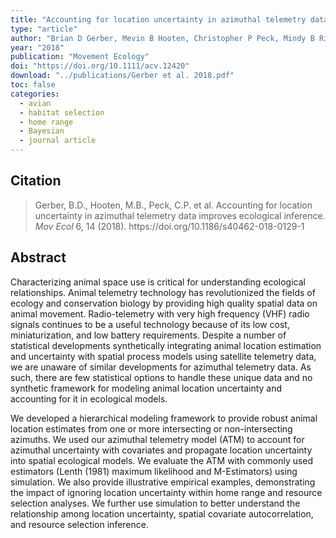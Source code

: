 ```yaml
---
title: "Accounting for location uncertainty in azimuthal telemetry data improves ecological inference"
type: "article"
author: "Brian D Gerber, Mevin B Hooten, Christopher P Peck, Mindy B Rice, James H Gammonley, Anthony D Apa, Amy J Davis"
year: "2018"
publication: "Movement Ecology"
doi: "https://doi.org/10.1111/acv.12420"
download: "../publications/Gerber et al. 2018.pdf"
toc: false
categories:
  - avian
  - habitat selection
  - home range
  - Bayesian
  - journal article
---
```


## Citation 

> Gerber, B.D., Hooten, M.B., Peck, C.P. et al. Accounting for location uncertainty in azimuthal telemetry data improves ecological inference. *Mov Ecol* 6, 14 (2018). https://doi.org/10.1186/s40462-018-0129-1

## Abstract

Characterizing animal space use is critical for understanding ecological relationships. Animal telemetry technology has revolutionized the fields of ecology and conservation biology by providing high quality spatial data on animal movement. Radio-telemetry with very high frequency (VHF) radio signals continues to be a useful technology because of its low cost, miniaturization, and low battery requirements. Despite a number of statistical developments synthetically integrating animal location estimation and uncertainty with spatial process models using satellite telemetry data, we are unaware of similar developments for azimuthal telemetry data. As such, there are few statistical options to handle these unique data and no synthetic framework for modeling animal location uncertainty and accounting for it in ecological models.

We developed a hierarchical modeling framework to provide robust animal location estimates from one or more intersecting or non-intersecting azimuths. We used our azimuthal telemetry model (ATM) to account for azimuthal uncertainty with covariates and propagate location uncertainty into spatial ecological models. We evaluate the ATM with commonly used estimators (Lenth (1981) maximum likelihood and M-Estimators) using simulation. We also provide illustrative empirical examples, demonstrating the impact of ignoring location uncertainty within home range and resource selection analyses. We further use simulation to better understand the relationship among location uncertainty, spatial covariate autocorrelation, and resource selection inference.